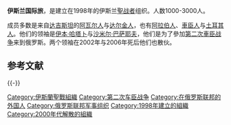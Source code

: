 {{Unreferenced|time=2020-10-14T12:00:02+00:00}}

{{Infobox war faction
| name             = 伊斯蘭國際旅
| native_name      = Исламская международная миротворческая бригада
| native_name_lang = ru
| war              = [[達吉斯坦戰爭|達吉斯坦戰爭]]
| image            = [[File:Flag_of_the_Majlis_of_Muslims_of_Ichkeria_and_Dagestan.png|200px]]
| caption          =
| active           = 1998-2002 年
| ideology         = [[伊斯蘭原教旨主義|伊斯蘭原教旨主義]]<br>[[分離主義|分離主義]]
| position         =
| leaders          = [[伊本·哈塔卜|伊本·哈塔卜]]{{KIA}}<br>[[沙米爾·巴薩耶夫|沙米爾·巴薩耶夫]]{{KIA}}
| clans            =
| headquarters     = [[車臣|車臣]][[格羅茲尼|格羅茲尼]]
| area             =
* [[車臣|車臣]]
* [[達吉斯坦|達吉斯坦]]
| size         = 1,000–3,000<ref name="meria.idc.ac.il">[http://meria.idc.ac.il/journal/2005/issue4/jv9no4a4.html CHECHNYA, WAHHABISM AND THE INVASION OF DAGESTAN]  {{webarchive|url=https://www.webcitation.org/5x3qOuZzo?url=http://meria.idc.ac.il/journal/2005/issue4/jv9no4a4.html |date=2011-03-09 }}</ref>
| partof           = {{Link-en|車臣和達吉斯坦人民代表大會|Congress of the Peoples of Ichkeria and Dagestan}}
| predecessor         =
| successor             =
| allies           = [[Special_Purpose_Islamic_Regiment|Special Purpose Islamic Regiment]]
| split            =
| opponents        = {{flag|Russia}}
* {{flag|Dagestan}}
| battles          = [[車臣－俄羅斯衝突|車臣－俄羅斯衝突]]
* [[達吉斯坦戰爭|達吉斯坦戰爭]] (主要)
* [[第二次車臣戰爭|第二次車臣戰爭]]
| website          =
|designated_as_terror_group_by={{BHR}}<ref>https://www.mofa.gov.bh/Default.aspx?tabid=12342&language=en-US</ref><br>{{IRQ}}<ref>https://moj.gov.iq/upload/pdf/4580.pdf</ref><br>{{USA}}<ref name="state_dept" />
}}

'''伊斯兰国际旅'''，是建立在1998年的伊斯兰[[聖战者|聖战者]]组织。人数1000-3000人。

成员多数是来自[[达吉斯坦|达吉斯坦]]的[[阿瓦尔人|阿瓦尔人]]与[[达尔金人|达尔金人]]，也有[[阿拉伯人|阿拉伯人]]、[[車臣人|車臣人]]与[[土耳其人|土耳其人]]。他们的领袖是[[伊本·哈塔卜|伊本·哈塔卜]]与[[沙米尔·巴萨耶夫|沙米尔·巴萨耶夫]]，他们是为了參加[[第二次車臣战争|第二次車臣战争]]来到俄罗斯。两个领袖在2002年与2006年死后他们也散伙。

== 参考文献 ==
{{Reflist}}

{{-}}
{{车臣}}

[[Category:伊斯蘭聖戰組織|Category:伊斯蘭聖戰組織]]
[[Category:第二次车臣战争|Category:第二次车臣战争]]
[[Category:在俄罗斯联邦的外国人|Category:在俄罗斯联邦的外国人]]
[[Category:俄罗斯联邦军事组织|Category:俄罗斯联邦军事组织]]
[[Category:1998年建立的組織|Category:1998年建立的組織]]
[[Category:2000年代解散的組織|Category:2000年代解散的組織]]

{{org-stub}}